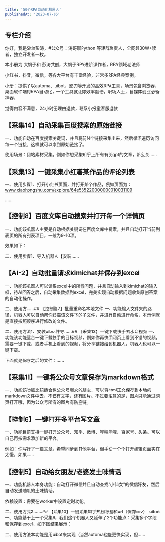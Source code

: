```yaml
---
title: '50个RPA自动化机器人'
publishedAt: '2023-07-06'
---
```


## 专栏介绍

你好，我是Sitin彭涛，#公众号：涛哥聊Python 等矩阵负责人，全网超30W+读者，独立开发者一枚。

本小册为 大胡子和 彭涛共创，大胡子RPA进阶课作者，RPA领域老法师

小红书，抖音，微信，等各大平台有丰富经验，非常多RPA经典案例。

小册：提供了以automa、uibot、影刀等开发的高效RPA工具，场景包含浏览器、桌面软件端的RPA自动化，一个工具就让你效率翻倍，职场人士，自媒体创业必备神器，

觉得内容不满意，24小时无理由退款，联系小报童客服退款


## 【采集14】自动采集百度搜索的原始链接
一、功能自动在百度搜索关键词，并且将前N个链接采集出来，然后循环遍历访问每一个链接，这样就可以拿到原始链接了。

使用场景：网站素材采集，例如你想采集知乎上所有有关gpt的文章，那么关......

## 【采集13】一键采集小红薯某作品的评论列表
一、使用步骤1、打开小红书页面，并打开某个作品，例如页面为：www.xiaohongshu.com/explore/64e585220000000010031109

......

## 【控制8】百度文库自动搜索并打开每一个详情页
一、功能该机器人主要是自动根据关键词在百度文库中搜索，并且自动打开当前列表页的所有列表项目，一般为9-10项。

效果如下：

二、使用步骤1、导入机器人【安装......

## 【AI-2】自动批量请求kimichat并保存到excel
一、功能该机器人可以读取excel中的所有问题，并且自动输入到kimichat的输入框，待AI回答之后，自动采集数据到excel，完美实现自动根据问题收集原创答案的自动化操作。

二、使用方......## 【控制篇7】批量重命名本地文件
一、功能输入文件夹的路径，机器人可以自动帮你扫描该文件下的子文件，并进行自动进行命名，本示例就是直接按照顺序进行修改的文件。

二、使用方法1、安装uibot并导......## 【采集12】一键下载快手去水印视频
一、功能该功能适合一键下载快手的目标视频，例如你再快手网页上看到不错的视频，需要一键下载，或者手机上看到的视频，将分享链接给到机器人，机器人也可以一键下载。

下面就是保存之后的文件：......

## 【采集11】一键将公众号文章保存为markdown格式
一、功能该功能比较适合做公众号爆文的朋友，可以将html正文保存到本地的markdown文件中去，不仅有文字，还有图片。不过要注意的是，图片只能通过网页打开哦，因为公众号所有的图片有防盗链。

## 【控制6】一键打开多平台写文章
一、功能目前支持一键打开公众号、知乎、微博、哔哩哔哩、百家号、头条。可以自己再按需求添加新的平台。

例如：你写好了一篇文章，希望同步到其他平台，但手动一个个打开编辑页面实在太慢，如果......

## 【控制5】自动给女朋友/老婆发土味情话
一、功能机器人本身功能：自动打开微信并且自动查找“小仙女”的微信好友，然后自动发送随机的土味情话。

依赖设置：需要在worker中设置定时功能。

二、使用方式2.......## 【采集10】一键采集知乎热榜标题和url（保存csv）-uibot
一、功能基于上一个采集9，我们这个机器人又延伸了2个功能点：采集多个字段和保存到excel，如下图结果展示：

二、使用方法本功能是用uibot来实现（当然automa也能更快实现，但......

